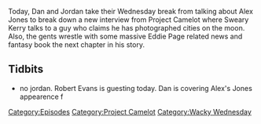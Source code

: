 {{DEFAULTSORT:
    #_EPISODE_0207:Bus Station Photography and The Magic of Zoom
}}{{Episode
    | title           = Bus Station Photography and The Magic of Zoom
    | caption         = [https://knowledgefight.libsyn.com/knowledge-fight-bus-station-photography-and-the-magic-of-zoom Listen to this episode on Libsyn]
    | episodeNumber   = 207
    | length          = 01:42:43
    | airDate         = September 19, 2018
    | episodeType     = [[:Category:Project Camelot|Project Camelot]], [[:Category:Wacky Wednesday|Wacky Wednesday]]
    | appearance      = [[Kerry Cassidy]], [[Bruce Sees All]], [[Eddie Page]], [[Ian Trottier]], [[Mike]], [[Mark Richards]], [[Isaac Kappy]]
    | oocDrop         = I have remote viewed the moon
    | previousEpisode = [[206: March 4-5, 2009]]
    | nextEpisode     = [[208: March 6-8, 2009]]
}}

{{Stub}}

Today, Dan and Jordan take their Wednesday break from talking about Alex Jones to break down a new interview from Project Camelot where Sweary Kerry talks to a guy who claims he has photographed cities on the moon. Also, the gents wrestle with some massive Eddie Page related news and fantasy book the next chapter in his story.

==Tidbits==

*no jordan.  Robert Evans is guesting today. Dan is covering Alex's Jones appearence f

[[Category:Episodes]]
[[Category:Project Camelot]]
[[Category:Wacky Wednesday]]